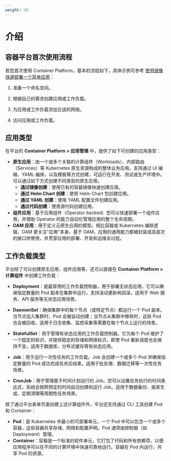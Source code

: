 ```yaml
---
weight: 30
---
```


# 介绍

## 容器平台首次使用流程

若您首次使用 Container Platform，基本的流程如下，具体示例可参考 [使用镜像快速部署一个简单应用](../30_quick_start/quick_start_acp.mdx)：

1. 准备一个命名空间。

2. 根据自己的需求创建应用或工作负载。

3. 为应用或工作负载添加合适的网络。

4. 访问应用或工作负载。

## 应用类型

在平台的 **Container Platform > 应用管理** 中，提供了如下可创建的应用类型：

* **原生应用**：由一个或多个关联的计算组件（Workloads）、内部路由（Services）等 Kubernetes 原生资源构成的整体业务应用。支持通过 UI 编辑、YAML 编排，以及模板等方式创建，可运行在开发、测试或生产环境中。可以通过如下方式创建不同类型的原生应用。
    * **通过镜像创建**：使用已有的容器镜像快速创建应用。
    * **通过 Helm Chart 创建**：使用 Helm Chart 包创建应用。
    * **通过 YAML 创建**：使用 YAML 配置文件创建应用。
    * **通过代码创建**：使用源代码创建应用。
* **组件应用**：基于应用组件（Operator backed）您可以快速部署一个组件应用，并借助 Operator 的能力自动化管理应用的整个生命周期。
* **OAM 应用**：用于定义云原生应用的模型。相比容器或 Kubernetes 编排逻辑，OAM 更关注"应用"本身。基于 OAM，应用的通用能力都被封装成高层次的接口供使用，并贯穿应用的部署、开发和运维全过程。

## 工作负载类型

平台除了可以创建原生应用、组件应用等，还可以直接在 **Container Platform > 计算组件** 中创建工作负载：

* **Deployment**：是最常用的工作负载控制器，用于部署无状态应用。它可以确保指定数量的 Pod 副本在集群中运行，支持滚动更新和回滚，适用于 Web 服务、API 服务等无状态应用场景。

* **DaemonSet**：确保集群中的每个节点（或特定节点）都运行一个 Pod 副本。当节点加入集群时，Pod 会被自动创建；当节点从集群中移除时，这些 Pod 也会被回收。适用于日志收集、监控采集等需要在每个节点上运行的场景。

* **StatefulSet**：用于管理有状态应用的工作负载控制器。它为每个 Pod 维护了一个固定的标识，并提供稳定的存储和网络标识，即使 Pod 重新调度也会保持不变。适用于数据库、分布式缓存等有状态应用。

* **Job**：用于运行一次性任务的工作负载。Job 会创建一个或多个 Pod 并确保指定数量的 Pod 成功完成任务后结束。适用于批处理、数据迁移等一次性任务场景。

* **CronJob**：用于管理基于时间计划运行的 Job。您可以设置任务执行的时间表达式，系统会按照预定的时间自动创建和运行 Job。适用于数据备份、报表生成、定期清理等周期性任务场景。

除了通过平台表单页面创建上述计算组件外，平台还支持通过 CLI 工具创建 Pod 和 Container：

* **Pod**：是 Kubernetes 中最小的可部署单元，一个 Pod 中可以包含一个或多个容器，这些容器共享存储、网络和配置声明。Pod 通常由控制器（如 Deployment）管理。
* **Container**：容器是一个标准的软件单元，它打包了代码和所有依赖项，以便应用程序可以在不同的计算环境中快速可靠地运行。容器在 Pod 内运行，共享 Pod 的资源。




